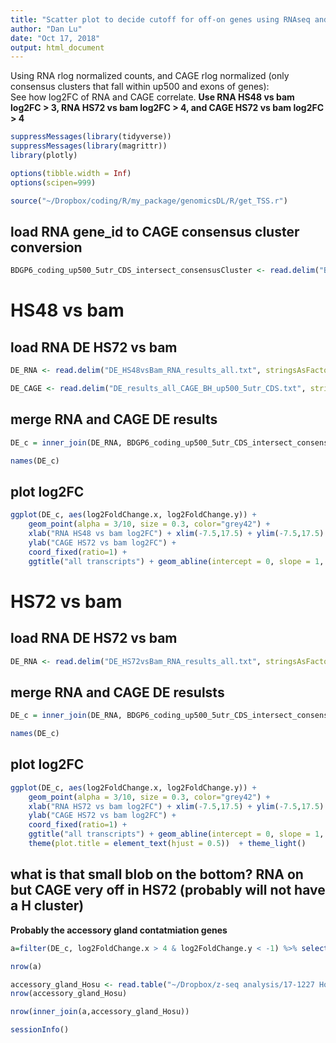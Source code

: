 ```yaml
---
title: "Scatter plot to decide cutoff for off-on genes using RNAseq and CAGE"
author: "Dan Lu"
date: "Oct 17, 2018"
output: html_document
---
```


Using RNA rlog normalized counts, and CAGE rlog normalized (only consensus clusters that fall within up500 and exons of genes):
<br>
See how log2FC of RNA and CAGE correlate. **Use RNA HS48 vs bam log2FC > 3, RNA HS72 vs bam log2FC > 4, and CAGE HS72 vs bam log2FC > 4**

```r
suppressMessages(library(tidyverse))
suppressMessages(library(magrittr))
library(plotly)

options(tibble.width = Inf)
options(scipen=999)

source("~/Dropbox/coding/R/my_package/genomicsDL/R/get_TSS.r")
```


## load RNA gene_id to CAGE consensus cluster conversion
```r
BDGP6_coding_up500_5utr_CDS_intersect_consensusCluster <- read.delim("BDGP6_coding_up500_5utr_CDS_intersect_consensusCluster_0.4ol.txt", header=FALSE, stringsAsFactors=FALSE)

```


# HS48 vs bam
## load RNA DE HS72 vs bam
```r
DE_RNA <- read.delim("DE_HS48vsBam_RNA_results_all.txt", stringsAsFactors=FALSE)

DE_CAGE <- read.delim("DE_results_all_CAGE_BH_up500_5utr_CDS.txt", stringsAsFactors=FALSE)
```


## merge RNA and CAGE DE results
```r
DE_c = inner_join(DE_RNA, BDGP6_coding_up500_5utr_CDS_intersect_consensusCluster, by=c("X"="V4")) %>% inner_join(DE_CAGE, by=c("V10"="X"))

names(DE_c)
```


## plot log2FC
```r
ggplot(DE_c, aes(log2FoldChange.x, log2FoldChange.y)) +
    geom_point(alpha = 3/10, size = 0.3, color="grey42") +
    xlab("RNA HS48 vs bam log2FC") + xlim(-7.5,17.5) + ylim(-7.5,17.5) +
    ylab("CAGE HS72 vs bam log2FC") +
    coord_fixed(ratio=1) +
    ggtitle("all transcripts") + geom_abline(intercept = 0, slope = 1, color='red') + geom_vline(xintercept = 3, color="blue") + geom_hline(yintercept = 4, color="blue") +  theme(plot.title = element_text(hjust = 0.5))  + theme_light()

```


# HS72 vs bam
## load RNA DE HS72 vs bam
```r
DE_RNA <- read.delim("DE_HS72vsBam_RNA_results_all.txt", stringsAsFactors=FALSE)
```


## merge RNA and CAGE DE resulsts
```r
DE_c = inner_join(DE_RNA, BDGP6_coding_up500_5utr_CDS_intersect_consensusCluster, by=c("X"="V4")) %>% inner_join(DE_CAGE, by=c("V10"="X"))

names(DE_c)
```


## plot log2FC
```r
ggplot(DE_c, aes(log2FoldChange.x, log2FoldChange.y)) +
    geom_point(alpha = 3/10, size = 0.3, color="grey42") +
    xlab("RNA HS72 vs bam log2FC") + xlim(-7.5,17.5) + ylim(-7.5,17.5) +
    ylab("CAGE HS72 vs bam log2FC") +
    coord_fixed(ratio=1) +
    ggtitle("all transcripts") + geom_abline(intercept = 0, slope = 1, color='red') + geom_vline(xintercept = 4, color="blue") + geom_hline(yintercept = 4, color="blue") +
    theme(plot.title = element_text(hjust = 0.5))  + theme_light()

```
## what is that small blob on the bottom? RNA on but CAGE very off in HS72 (probably will not have a H cluster)
**Probably the accessory gland contatmiation genes**
```r
a=filter(DE_c, log2FoldChange.x > 4 & log2FoldChange.y < -1) %>% select(X) %>% unique() # have some duplicate gene names

nrow(a)

accessory_gland_Hosu <- read.table("~/Dropbox/z-seq analysis/17-1227 Hosu RNAseq/4. transcriptome/bam_HS72_gtf/accessory_gland_Hosu.txt", quote="\"", comment.char="", stringsAsFactors=FALSE) %>% rename(X=V1)
nrow(accessory_gland_Hosu)

nrow(inner_join(a,accessory_gland_Hosu))
```


```r
sessionInfo()
```
